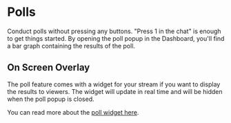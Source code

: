 # Polls

Conduct polls without pressing any buttons. "Press 1 in the chat" is enough to get things started. By opening the poll popup in the Dashboard, you'll find a bar graph containing the results of the poll.

## On Screen Overlay

The poll feature comes with a widget for your stream if you want to display the results to viewers. The widget will update in real time and will be hidden when the poll popup is closed.

You can read more about the [poll widget here](/widgets/polls).